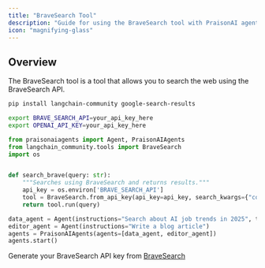 ```yaml
---
title: "BraveSearch Tool"
description: "Guide for using the BraveSearch tool with PraisonAI agents."
icon: "magnifying-glass"
---
```


## Overview

The BraveSearch tool is a tool that allows you to search the web using the BraveSearch API.

```bash
pip install langchain-community google-search-results
``` 

```bash
export BRAVE_SEARCH_API=your_api_key_here
export OPENAI_API_KEY=your_api_key_here
```

```python
from praisonaiagents import Agent, PraisonAIAgents
from langchain_community.tools import BraveSearch
import os


def search_brave(query: str):
    """Searches using BraveSearch and returns results."""
    api_key = os.environ['BRAVE_SEARCH_API']
    tool = BraveSearch.from_api_key(api_key=api_key, search_kwargs={"count": 3})
    return tool.run(query)

data_agent = Agent(instructions="Search about AI job trends in 2025", tools=[search_brave])
editor_agent = Agent(instructions="Write a blog article")
agents = PraisonAIAgents(agents=[data_agent, editor_agent])
agents.start()
```

Generate your BraveSearch API key from [BraveSearch](https://brave.com/search/api/)